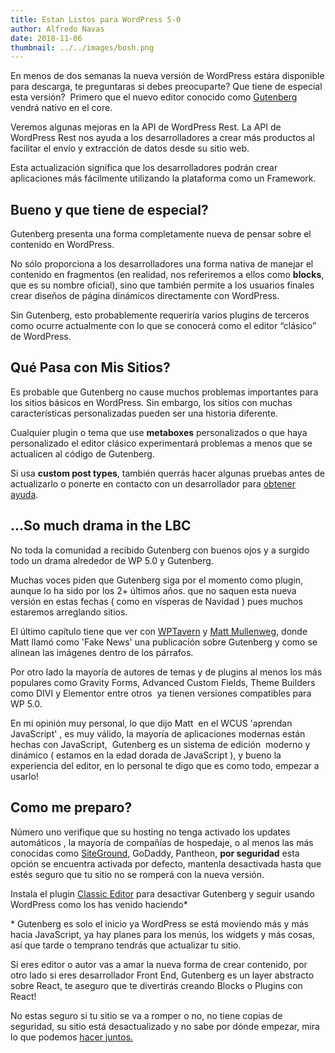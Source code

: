 ```yaml
---
title: Estan Listos para WordPress 5-0
author: Alfredo Navas
date: 2018-11-06
thumbnail: ../../images/bosh.png
---
```


En menos de dos semanas la nueva versión de WordPress estára disponible para descarga, te preguntaras si debes preocuparte? Que tiene de especial esta versión?  Primero que el nuevo editor conocido como [Gutenberg](https://wordpress.org/gutenberg/) vendrá nativo en el core.

Veremos algunas mejoras en la API de WordPress Rest. La API de WordPress Rest nos ayuda a los desarrolladores a crear más productos al facilitar el envío y extracción de datos desde su sitio web.

Esta actualización significa que los desarrolladores podrán crear aplicaciones más fácilmente utilizando la plataforma como un Framework.


## Bueno y que tiene de especial?

Gutenberg presenta una forma completamente nueva de pensar sobre el contenido en WordPress. 

No sólo proporciona a los desarrolladores una forma nativa de manejar el contenido en fragmentos (en realidad, nos referiremos a ellos como **blocks**, que es su nombre oficial), sino que también permite a los usuarios finales crear diseños de página dinámicos directamente con WordPress.

Sin Gutenberg, esto probablemente requeriría varios plugins de terceros como ocurre actualmente con lo que se conocerá como el editor “clásico” de WordPress.

## Qué Pasa con Mis Sitios?

Es probable que Gutenberg no cause muchos problemas importantes para los sitios básicos en WordPress. Sin embargo, los sitios con muchas características personalizadas pueden ser una historia diferente.

Cualquier plugin o tema que use **metaboxes** personalizados o que haya personalizado el editor clásico experimentará problemas a menos que se actualicen al código de Gutenberg.

Si usa **custom post types**, también querrás hacer algunas pruebas antes de actualizarlo o ponerte en contacto con un desarrollador para [obtener ayuda](/contact).


## ...So much drama in the LBC

No toda la comunidad a recibido Gutenberg con buenos ojos y a surgido todo un drama alrededor de WP 5.0 y Gutenberg.

Muchas voces piden que Gutenberg siga por el momento como plugin, aunque lo ha sido por los 2+ últimos años. que no saquen esta nueva versión en estas fechas ( como en vísperas de Navidad ) pues muchos estaremos arreglando sitios.

El último capítulo tiene que ver con [WPTavern](https://www.wptavern.com) y [Matt Mullenweg](https://twitter.com/photomatt), donde Matt llamó como 'Fake News' una publicación sobre Gutenberg y como se alinean las imágenes dentro de los párrafos.

Por otro lado la mayoría de autores de temas y de plugins al menos los más populares como Gravity Forms, Advanced Custom Fields, Theme Builders como DIVI y Elementor entre otros  ya tienen versiones compatibles para WP 5.0.

En mi opinión muy personal, lo que dijo Matt  en el WCUS 'aprendan JavaScript' , es muy válido, la mayoría de aplicaciones modernas están hechas con JavaScript,  Gutenberg es un sistema de edición  moderno y dinámico ( estamos en la edad dorada de JavaScript ), y bueno la experiencia del editor, en lo personal te digo que es como todo, empezar a usarlo! 

## Como me preparo?

Número uno verifique que su hosting no tenga activado los updates automáticos , la mayoría de compañías de hospedaje, o al menos las más conocidas como [SiteGround](https://www.siteground.com/go/elpuas-gutenberg), GoDaddy, Pantheon, **por seguridad** esta opción se encuentra activada por defecto, mantenla desactivada hasta que estés seguro que tu sitio no se romperá con la nueva versión.

Instala el plugin [Classic Editor](https://wordpress.org/plugins/classic-editor/) para desactivar Gutenberg y seguir usando WordPress como los has venido haciendo\*

\* Gutenberg es solo el inicio ya WordPress se está moviendo más y más hacia JavaScript, ya hay planes para los menús, los widgets y más cosas, así que tarde o temprano tendrás que actualizar tu sitio.

Si eres editor o autor vas a amar la nueva forma de crear contenido, por otro lado si eres desarrollador Front End, Gutenberg es un layer abstracto sobre React, te aseguro que te divertirás creando Blocks o Plugins con React!

No estas seguro si tu sitio se va a romper o no, no tiene copias de seguridad, su sitio está desactualizado y no sabe por dónde empezar, mira lo que podemos [hacer juntos.](/what-i-do/)
